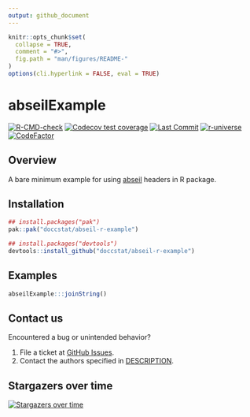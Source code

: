 ```yaml
---
output: github_document
---
```


<!-- README.md is generated from README.Rmd. Please edit that file -->

```r
knitr::opts_chunk$set(
  collapse = TRUE,
  comment = "#>",
  fig.path = "man/figures/README-"
)
options(cli.hyperlink = FALSE, eval = TRUE)
```

# abseilExample

[![R-CMD-check](https://github.com/doccstat/abseil-r-example/workflows/R-CMD-check/badge.svg)](https://github.com/doccstat/abseil-r-example/actions)
[![Codecov test coverage](https://codecov.io/gh/doccstat/abseil-r-example/branch/main/graph/badge.svg)](https://app.codecov.io/gh/doccstat/abseil-r-example?branch=main)
[![Last Commit](https://img.shields.io/github/last-commit/doccstat/abseil-r-example)](https://github.com/doccstat/abseil-r-example)
[![r-universe](https://doccstat.r-universe.dev/badges/abseilExample)](https://doccstat.r-universe.dev)
[![CodeFactor](https://www.codefactor.io/repository/github/doccstat/abseil-r-example/badge)](https://www.codefactor.io/repository/github/doccstat/abseil-r-example)

## Overview

A bare minimum example for using [abseil](https://abseil.xingchi.li) headers in
R package.

## Installation

```r
## install.packages("pak")
pak::pak("doccstat/abseil-r-example")

## install.packages("devtools")
devtools::install_github("doccstat/abseil-r-example")
```

## Examples

```r
abseilExample:::joinString()
```

## Contact us

Encountered a bug or unintended behavior?

1.  File a ticket at
    [GitHub Issues](https://github.com/doccstat/abseil-r-example/issues).
2.  Contact the authors specified in
    [DESCRIPTION](https://github.com/doccstat/abseil-r-example/blob/main/DESCRIPTION#L7-L10).

## Stargazers over time
[![Stargazers over time](https://starchart.cc/doccstat/abseil-r-example.svg)](https://starchart.cc/doccstat/abseil-r-example)
